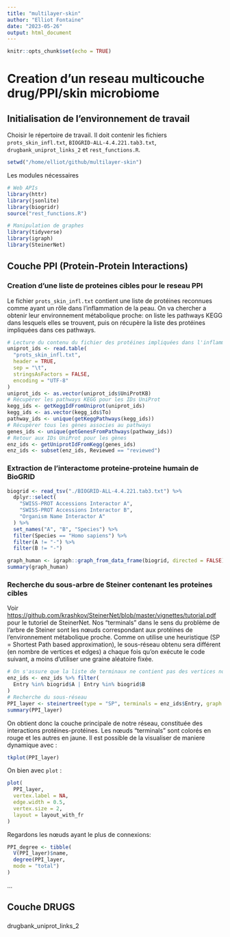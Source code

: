 ```yaml
---
title: "multilayer-skin"
author: "Elliot Fontaine"
date: "2023-05-26"
output: html_document
---
```


```r
knitr::opts_chunk$set(echo = TRUE)
```

# Creation d'un reseau multicouche **drug/PPI/skin microbiome**

## Initialisation de l'environnement de travail

Choisir le répertoire de travail. Il doit contenir les fichiers `prots_skin_infl.txt`, `BIOGRID-ALL-4.4.221.tab3.txt`, `drugbank_uniprot_links_2` et `rest_functions.R`.

```r
setwd("/home/elliot/github/multilayer-skin")
```

Les modules nécessaires

```r
# Web APIs
library(httr)
library(jsonlite)
library(biogridr)
source("rest_functions.R")

# Manipulation de graphes
library(tidyverse)
library(igraph)
library(SteinerNet)
```

## Couche PPI (Protein-Protein Interactions)

### Creation d'une liste de proteines cibles pour le reseau PPI

Le fichier `prots_skin_infl.txt` contient une liste de protéines reconnues comme ayant un rôle dans l'inflammation de la peau. On va chercher a obtenir leur environnement métabolique proche: on liste les pathways KEGG dans lesquels elles se trouvent, puis on récupère la liste des protéines impliquées dans ces pathways.

```r
# Lecture du contenu du fichier des protéines impliquées dans l'inflammation de la peau
uniprot_ids <- read.table(
  "prots_skin_infl.txt",
  header = TRUE,
  sep = "\t",
  stringsAsFactors = FALSE,
  encoding = "UTF-8"
)
uniprot_ids <- as.vector(uniprot_ids$UniProtKB)
# Récupérer les pathways KEGG pour les IDs UniProt
kegg_ids <- getKeggIdFromUniprot(uniprot_ids)
kegg_ids <- as.vector(kegg_ids$To)
pathway_ids <- unique(getKeggPathways(kegg_ids))
# Récupérer tous les gènes associes au pathways
genes_ids <- unique(getGenesFromPathways(pathway_ids))
# Retour aux IDs UniProt pour les gènes
enz_ids <- getUniprotIdFromKegg(genes_ids)
enz_ids <- subset(enz_ids, Reviewed == "reviewed")
```
### Extraction de l'interactome proteine-proteine humain de BioGRID

```r
biogrid <- read_tsv("./BIOGRID-ALL-4.4.221.tab3.txt") %>%
  dplyr::select(
    "SWISS-PROT Accessions Interactor A",
    "SWISS-PROT Accessions Interactor B",
    "Organism Name Interactor A"
  ) %>%
  set_names("A", "B", "Species") %>%
  filter(Species == "Homo sapiens") %>%
  filter(A != "-") %>%
  filter(B != "-")

graph_human <- igraph::graph_from_data_frame(biogrid, directed = FALSE)
summary(graph_human)
```
### Recherche du sous-arbre de Steiner contenant les proteines cibles

Voir <https://github.com/krashkov/SteinerNet/blob/master/vignettes/tutorial.pdf> pour le tutoriel de SteinerNet.
Nos "terminals" dans le sens du problème de l'arbre de Steiner sont les nœuds correspondant aux protéines de l'environnement métabolique proche.
Comme on utilise une heuristique (SP = Shortest Path based approximation), le sous-réseau obtenu sera différent (en nombre de vertices et edges) a chaque fois qu'on exécute le code suivant, a moins d'utiliser une graine aléatoire fixée.

```r
# On s'assure que la liste de terminaux ne contient pas des vertices non-présents dans le réseau humain
enz_ids <- enz_ids %>% filter(
  Entry %in% biogrid$A | Entry %in% biogrid$B
)
# Recherche du sous-réseau
PPI_layer <- steinertree(type = "SP", terminals = enz_ids$Entry, graph = graph_human, color = FALSE, merge = FALSE)[[1]]
summary(PPI_layer)
```
On obtient donc la couche principale de notre réseau, constituée des interactions protéines-protéines. Les nœuds "terminals" sont colorés en rouge et les autres en jaune. Il est possible de la visualiser de maniere dynamique avec :
```r
tkplot(PPI_layer)
```

On bien avec `plot` :
```r
plot(
  PPI_layer,
  vertex.label = NA,
  edge.width = 0.5,
  vertex.size = 2,
  layout = layout_with_fr
)
```

Regardons les nœuds ayant le plus de connexions:
```r
PPI_degree <- tibble(
  V(PPI_layer)$name,
  degree(PPI_layer,
  mode = "total")
)
```

...

## Couche DRUGS

###

drugbank_uniprot_links_2
